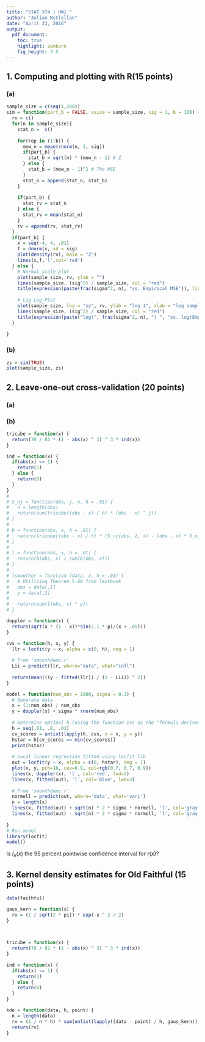 ```yaml
---
title: "STAT 374 | HW1 "
author: "Julian McClellan"
date: "April 23, 2016"
output:
  pdf_document:
    toc: true
    highlight: zenburn
    fig_height: 3.5
---
```

## 1. Computing and plotting with R(15 points)

### (a)



```r
sample_size = c(seq(1,200))
sim = function(part_b = FALSE, ssize = sample_size, sig = 1, b = 100) {
  rv = c()
  for(n in sample_size){
    stat_n =  c()
    
    for(rep in (1:b)) {
      mew_n = mean(rnorm(n, 1, sig))
      if(part_b) {
        stat_b = sqrt(n) * (mew_n - 1) # Z
      } else {
        stat_b = (mew_n - 1)^2 # The MSE
      }
      stat_n = append(stat_n, stat_b)
    }
    
    if(part_b) {
      stat_rv = stat_n
    } else {
      stat_rv = mean(stat_n)
    }
    rv = append(rv, stat_rv) 
  }
  if(part_b) {
    x = seq(-4, 4, .01)
    f = dnorm(x, sd = sig)
    plot(density(rv), main = "Z")
    lines(x,f,'l',col='red')
  } else {
    # Normal scale plot
    plot(sample_size, rv, ylab = "")
    lines(sample_size, (sig^2) / sample_size, col = "red")
    title(expression(paste(frac(sigma^2, n), "vs. Empirical MSE")), line = -2) 
    
    # Log Log Plot
    plot(sample_size, log = "xy", rv, ylab = "log 1", xlab = "log sample size")
    lines(sample_size, (sig^2) / sample_size, col = "red")
    title(expression(paste("log(", frac(sigma^2, n), ") ", "vs. log(Empirical MSE)")), line = -2)
  }
  
}
```

### (b)
```r
zs = sim(TRUE)
plot(sample_size, zs)
```

## 2. Leave-one-out cross-validation (20 points)

### (a)

### (b)

```r
tricube = function(x) {
  return(70 / 81 * (1 - abs(x) ^ 3) ^ 3 * ind(x))
}

ind = function(x) {
  if(abs(x) <= 1) {
    return(1)
  } else {
    return(0)
  }
}
# 
# S_nj = function(obs, j, x, h = .01) {
#   n = length(obs)
#   return(sum(tricube((obs - x) / h) * (obs - x) ^ j))
# }
# 
# b = function(obs, x, h = .01) {
#   return(tricube((obs - x) / h) * (S_nj(obs, 2, x) - (obs - x) * S_nj(obs, 1, x)))
# }
# 
# l = function(obs, x, h = .01) {
#   return(b(obs, x) / sum(b(obs, x)))
# }
# 
# lsmoother = function (data, x, h = .01) {
#   # Utilizing Theorem 5.60 from Textbook
#   obs = data[,1]
#   y = data[,2]
# 
#   return(sum(l(obs, x) * y))
# }
```

```r
doppler = function(x) {
  return(sqrt(x * (1 - x))*sin(2.1 * pi/(x + .05)))
}

cvs = function(h, x, y) {
  llr = locfit(y ~ x, alpha = c(0, h), deg = 1)
  
  # From 'smoothdemo.r'
  Lii = predict(llr, where="data", what="infl")
  
  return(mean(((y - fitted(llr)) / (1 - Lii)) ^ 2))
}

model = function(num_obs = 1000, sigma = 0.1) {
  # Generate data
  x = (1:num_obs) / num_obs
  y = doppler(x) + sigma * rnorm(num_obs)
  
  # Determine optimal h (using the function cvs as the "formula derived in part (a)")
  h = seq(.01, .8, .01)
  cv_scores = unlist(lapply(h, cvs, x = x, y = y))
  hstar = h[cv_scores == min(cv_scores)]
  print(hstar)
  
  # Local linear regression fitted using locfit lib
  out = locfit(y ~ x, alpha = c(0, hstar), deg = 1)
  plot(x, y, pch=16, cex=0.9, col=rgb(0.7, 0.7, 0.9))
  lines(x, doppler(x), 'l', col='red', lwd=3)
  lines(x, fitted(out), 'l', col='blue', lwd=3)
  
  # From 'smoothdemo.r'
  normell = predict(out, where='data', what='vari')
  n = length(x)
  lines(x, fitted(out) + sqrt(n) * 2 * sigma * normell, 'l', col='gray', lwd=1)
  lines(x, fitted(out) - sqrt(n) * 2 * sigma * normell, 'l', col='gray', lwd=1)
  
}
# Run model
library(locfit)
model()
```

Is $I_{n}(x)$ the 95 percent pointwise confidence interval for $r(x)$?

## 3. Kernel density estimates for Old Faithful (15 points)

```r
data(faithful)

gaus_kern = function(x) {
  rv = (1 / sqrt(2 * pi)) * exp(-x ^ 2 / 2)
}
  


tricube = function(x) {
  return(70 / 81 * (1 - abs(x) ^ 3) ^ 3 * ind(x))
}

ind = function(x) {
  if(abs(x) <= 1) {
    return(1)
  } else {
    return(0)
  }
}

kde = function(data, h, point) {
  n = length(data)
  rv = (1 / n * h) * sum(unlist(lapply((data - point) / h, gaus_kern)))
  return(rv)
}



```

